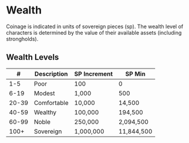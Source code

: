 # Wealth

Coinage is indicated in units of sovereign pieces (sp). The wealth level of characters is determined by the value of their available assets (including strongholds).

## Wealth Levels

|#|Description|SP Increment|SP Min|
|---|---|---|---|
|1-5|Poor|100|0|
|6-19|Modest|1,000|500|
|20-39|Comfortable|10,000|14,500|
|40-59|Wealthy|100,000|194,500|
|60-99|Noble|250,000|2,094,500|
|100+|Sovereign|1,000,000|11,844,500|

